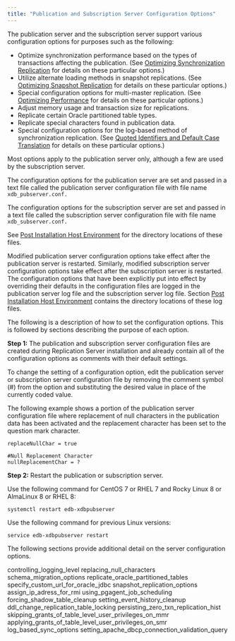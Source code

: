 ```yaml
---
title: "Publication and Subscription Server Configuration Options"
---
```


<div id="publications_and_subscriptions_server_conf_options" class="registered_link"></div>

The publication server and the subscription server support various configuration options for purposes such as the following:

-   Optimize synchronization performance based on the types of transactions affecting the publication. (See [Optimizing Synchronization Replication](../../../05_smr_operation/08_optimizing_performance/02_optimize_sync_replication/#optimize_sync_replication) for details on these particular options.)
-   Utilize alternate loading methods in snapshot replications. (See [Optimizing Snapshot Replication](../../../05_smr_operation/08_optimizing_performance/01_optimizing_snapshot_replication/#optimizing_snapshot_replication) for details on these particular options.)
-   Special configuration options for multi-master replication. (See [Optimizing Performance](../../../06_mmr_operation/12_optimizing_performance_mmr/#optimizing_performance_mmr) for details on these particular options.)
-   Adjust memory usage and transaction size for replications.
-   Replicate certain Oracle partitioned table types.
-   Replicate special characters found in publication data.
-   Special configuration options for the log-based method of synchronization replication. (See [Quoted Identifiers and Default Case Translation](../05_quoted_identifiers/#quoted_identifiers) for details on these particular options.)

Most options apply to the publication server only, although a few are used by the subscription server.

The configuration options for the publication server are set and passed in a text file called the publication server configuration file with file name `xdb_pubserver.conf.`

The configuration options for the subscription server are set and passed in a text file called the subscription server configuration file with file name `xdb_subserver.conf.`

See [Post Installation Host Environment](../../../03_installation/05_post_installation_host_environment/#post_installation_host_environment) for the directory locations of these files.

Modified publication server configuration options take effect after the publication server is restarted. Similarly, modified subscription server configuration options take effect after the subscription server is restarted. The configuration options that have been explicitly put into effect by overriding their defaults in the configuration files are logged in the publication server log file and the subscription server log file. Section [Post Installation Host Environment](../../../03_installation/05_post_installation_host_environment/#post_installation_host_environment) contains the directory locations of these log files.

The following is a description of how to set the configuration options. This is followed by sections describing the purpose of each option.

**Step 1:** The publication and subscription server configuration files are created during Replication Server installation and already contain all of the configuration options as comments with their default settings.

To change the setting of a configuration option, edit the publication server or subscription server configuration file by removing the comment symbol (#) from the option and substituting the desired value in place of the currently coded value.

The following example shows a portion of the publication server configuration file where replacement of null characters in the publication data has been activated and the replacement character has been set to the question mark character.

```text
replaceNullChar = true

#Null Replacement Character
nullReplacementChar = ?
```

**Step 2:** Restart the publication or subscription server.

Use the following command for CentOS 7 or RHEL 7 and Rocky Linux 8 or AlmaLinux 8 or RHEL 8:

`systemctl restart edb-xdbpubserver`

Use the following command for previous Linux versions:

`service edb-xdbpubserver restart`

The following sections provide additional detail on the server configuration options.

<div class="toctree" maxdepth="3">

controlling_logging_level replacing_null_characters schema_migration_options replicate_oracle_partitioned_tables specify_custom_url_for_oracle_jdbc snapshot_replication_options assign_ip_adress_for_rmi using_pgagent_job_scheduling forcing_shadow_table_cleanup setting_event_history_cleanup ddl_change_replication_table_locking persisting_zero_txn_replication_hist skipping_grants_of_table_level_user_privileges_on_mmr applying_grants_of_table_level_user_privileges_on_smr log_based_sync_options setting_apache_dbcp_connection_validation_query

</div>
